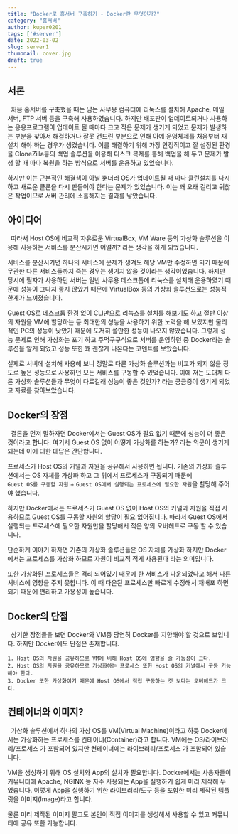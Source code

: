 ```yaml
---
title: "Docker로 홈서버 구축하기 - Docker란 무엇인가?"
category: "홈서버"
author: kuper0201
tags: ['#server']
date: 2022-03-02
slug: server1
thumbnail: cover.jpg
draft: true
---
```


## 서론

&nbsp;&nbsp;처음 홈서버를 구축했을 때는 남는 사무용 컴퓨터에 리눅스를 설치해 Apache, 메일 서버, FTP 서버 등을 구축해 사용하였습니다. 하지만 배포판이 업데이트되거나 사용하는 응용프로그램이 업데이트 될 때마다 크고 작은 문제가 생기게 되었고 문제가 발생하는 부분을 찾아서 해결하거나 잘못 건드린 부분으로 인해 아예 운영체제를 처음부터 재설치 해야 하는 경우가 생겼습니다. 이를 해결하기 위해 가장 안정적이고 잘 설정된 환경을 CloneZilla등의 백업 솔루션을 이용해 디스크 복제를 통해 백업을 해 두고 문제가 발생 할 때 마다 복원을 하는 방식으로 서버를 운용하고 있었습니다.

하지만 이는 근본적인 해결책이 아닐 뿐더러 OS가 업데이트될 때 마다 클린설치를 다시하고 새로운 클론을 다시 만들어야 한다는 문제가 있었습니다. 이는 꽤 오래 걸리고 귀찮은 작업이므로 서버 관리에 소홀해지는 결과를 낳았습니다.

## 아이디어

&nbsp;&nbsp;따라서 Host OS에 비교적 자유로운 VirtualBox, VM Ware 등의 가상화 솔루션을 이용해 사용하는 서비스를 분산시키면 어떨까? 라는 생각을 하게 되었습니다.

서비스를 분산시키면 하나의 서비스에 문제가 생겨도 해당 VM만 수정하면 되기 때문에 무관한 다른 서비스들까지 죽는 경우는 생기지 않을 것이라는 생각이었습니다. 하지만 당시에 필자가 사용하던 서버는 일반 사무용 데스크톱에 리눅스를 설치해 운용하였기 때문에 성능이 그다지 좋지 않았기 때문에 VirtualBox 등의 가상화 솔루션으로는 성능적 한계가 느껴졌습니다.

Guest OS로 데스크톱 환경 없이 CLI만으로 리눅스를 설치를 해보기도 하고 절반 이상의 자원을 VM에 할당하는 등 최대한의 성능을 사용하기 위한 노력을 해 보았지만 물리적인 PC의 성능이 낮았기 때문에 도저히 쓸만한 성능이 나오지 않았습니다. 그렇게 성능 문제로 인해 가상화는 포기 하고 주먹구구식으로 서버를 운영하던 중 Docker라는 솔루션을 알게 되었고 성능 또한 꽤 괜찮게 나온다는 코멘트를 보았습니다.

실제로 서버에 설치해 사용해 보니 정말로 다른 가상화 솔루션과는 비교가 되지 않을 정도로 높은 성능으로 사용하던 모든 서비스를 구동할 수 있었습니다. 이에 저는 도대체 다른 가상화 솔루션들과 무엇이 다르길래 성능이 좋은 것인가? 라는 궁금증이 생기게 되었고 자료를 찾아보았습니다.

## Docker의 장점

&nbsp;&nbsp;결론을 먼저 말하자면 Docker에서는 Guest OS가 필요 없기 때문에 성능이 더 좋은 것이라고 합니다. 여기서 Guest OS 없이 어떻게 가상화를 하는가? 라는 의문이 생기게 되는데 이에 대한 대답은 간단합니다.

프로세스가 Host OS의 커널과 자원을 공유해서 사용하면 됩니다. 기존의 가상화 솔루션에서는 OS 자체를 가상화 하고 그 위에서 프로세스가 구동되기 때문에<br/>
`Guest OS를 구동할 자원` + `Guest OS에서 실행되는 프로세스에 필요한 자원`을 할당해 주어야 했습니다.

하지만 Docker에서는 프로세스가 Guest OS 없이 Host OS의 커널과 자원을 직접 사용하므로 Guest OS를 구동할 자원의 할당이 필요 없어집니다. 따라서 Guest OS에서 실행되는 프로세스에 필요한 자원만을 할당해서 적은 양의 오버헤드로 구동 할 수 있습니다.

단순하게 이야기 하자면 기존의 가상화 솔루션들은 OS 자체를 가상화 하지만 Docker에서는 프로세스를 가상화 하므로 자원이 비교적 적게 사용된다 라는 의미입니다.

또한 가상화된 프로세스들은 격리 되어있기 때문에 한 서비스가 다운되었다고 해서 다른 서비스에 영향을 주지 못합니다. 이 때 다운된 프로세스만 빠르게 수정해서 재배포 하면 되기 때문에 편리하고 가용성이 높습니다.

## Docker의 단점

&nbsp;&nbsp;상기한 장점들을 보면 Docker와 VM중 당연히 Docker를 지향해야 할 것으로 보입니다. 하지만 Docker에도 단점은 존재합니다.

`1. Host OS의 자원을 공유하므로 VM에 비해 Host OS에 영향을 줄 가능성이 크다.`<br/>
`2. Host OS의 자원을 공유하므로 가상화하는 프로세스 또한 Host OS의 커널에서 구동 가능해야 한다.`<br/>
`3. Docker 또한 가상화이기 때문에 Host OS에서 직접 구동하는 것 보다는 오버헤드가 크다.`

## 컨테이너와 이미지?

&nbsp;&nbsp;가상화 솔루션에서 하나의 가상 OS를 VM(Virtual Machine)이라고 하듯 Docker에서는 가상화하는 프로세스를 컨테이너(Container)라고 합니다. VM에는 OS/라이브러리/프로세스 가 포함되어 있지만 컨테이너에는 라이브러리/프로세스 가 포함되어 있습니다.

VM을 생성하기 위해 OS 설치와 App의 설치가 필요합니다. Docker에서는 사용자들이 커뮤니티에 Apache, NGINX 등 자주 사용되는 App을 실행하기 쉽게 미리 제작해 두었습니다. 이렇게 App을 실행하기 위한 라이브러리/도구 등을 포함한 미리 제작된 템플릿을 이미지(Image)라고 합니다.

물론 미리 제작된 이미지 말고도 본인이 직접 이미지를 생성해서 사용할 수 있고 커뮤니티에 공유 또한 가능합니다.